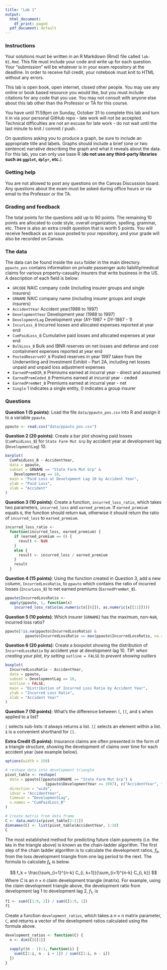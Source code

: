 ```yaml
---
title: "Lab 1"
output:
  html_document:
    df_print: paged
  pdf_document: default
---
```


### Instructions

Your solutions must be written in an R Markdown (Rmd) file called `lab-01.Rmd`. This file must include your code and write up for each question. Your “submission” will be whatever is in your exam repository at the deadline. In order to receive full credit, your notebook must knit to HTML without any errors.

This lab is open book, open internet, closed other people. You may use any online or book based resource you would like, but you must include citations for any code that you use. You may not consult with anyone else about this lab other than the Professor or TA for this course.

You have until 11:59pm on Sunday, October 31 to complete this lab and turn it in via your personal GitHub repo - late work will not be accepted. Technical difficulties are not an excuse for late work - do not wait until the last minute to knit / commit / push.

On questions asking you to produce a graph, be sure to include an appropriate title and labels. Graphs should include a brief (one or two sentence) narrative describing the graph and what it reveals about the data. For this lab, you can only use base R (**do not use any third-party libraries such as `ggplot`, `dplyr`, etc.**).

### Getting help

You are not allowed to post any questions on the Canvas Discussion board. Any questions about the exam must be asked during office hours or via email to the Professor or the TA.

### Grading and feedback

The total points for the questions add up to 90 points. The remaining 10 points are allocated to code style, overall organization, spelling, grammar, etc. There is also an extra credit question that is worth 5 points. You will receive feedback as an issue posted to your repository, and your grade will also be recorded on Canvas.

### The data

The data can be found inside the `data` folder in the main directory. `ppauto_pos` contains information on private passenger auto liability/medical claims for various property-casualty insurers that write business in the US. A description of each field is below:

- `GRCODE` NAIC company code (including insurer groups and single insurers)
- `GRNAME` NAIC company name (including insurer groups and single insurers)
- `AccidentYear` Accident year(1988 to 1997)
- `DevelopmentYear` Development year (1988 to 1997)
- `DevelopmentLag` Development year (AY-1987 + DY-1987 - 1)
- `IncurLoss_B` Incurred losses and allocated expenses reported at year end
- `CumPaidLoss_B` Cumulative paid losses and allocated expenses at year end
- `BulkLoss_B` Bulk and IBNR reserves on net losses and defense and cost containment expenses reported at year end
- `PostedReserve97_B` Posted reserves in year 1997 taken from the Underwriting and Investment Exhibit – Part 2A, including net losses unpaid and unpaid loss adjustment expenses
- `EarnedPremDIR_B` Premiums earned at incurral year - direct and assumed
- `EarnedPremCeded_B` Premiums earned at incurral year - ceded
- `EarnedPremNet_B` Premiums earned at incurral year - net
- `Single` 1 indicates a single entity, 0 indicates a group insurer

### Questions

**Question 1 (5 points)**: Load the file `data/ppauto_pos.csv` into R and assign it to a variable `ppauto`.

```r
ppauto <- read.csv("data/ppauto_pos.csv")
```

**Question 2 (20 points)**: Create a bar plot showing paid losses (`CumPaidLoss_B`) for `State Farm Mut Grp` by accident year at development lag (`DevelopmentLag`) 10.

```r
barplot(
  CumPaidLoss_B ~ AccidentYear,
  data = ppauto,
  subset = GRNAME == "State Farm Mut Grp" &
    DevelopmentLag == 10,
  main = "Paid Loss at Development Lag 10 by Accident Year",
  ylab = "Paid Loss",
  xlab = "Accident"
)
```

**Question 3 (10 points)**: Create a function, `incurred_loss_ratio`, which takes two parameters, `incurred_loss` and `earned_premium`. If `earned_premium` equals `0`, the function should return `NaN`, otherwise it should return the ratio of `incurred_loss` to `earned_premium`.

```r
incurred_loss_ratio <-
  function(incurred_loss, earned_premium) {
    if (earned_premium == 0) {
      result <- NaN
    }
    else {
      result <- incurred_loss / earned_premium
    }
    result
  }
```

**Question 4 (15 points)**: Using the function created in Question 3, add a new column, `IncurredLossRatio`, to `ppauto` which contains the ratio of incurred losses (`IncurLoss_B`) to net earned premiums (`EarnedPremNet_B`).

```r
ppauto$IncurredLossRatio <-
  apply(ppauto, 1, function(x)
    incurred_loss_ratio(as.numeric(x[[6]]), as.numeric(x[[11]])))
```

**Question 5 (10 points)**: Which insurer (`GRNAME`) has the maximum, non-`NaN`, incurred loss ratio?

```r
ppauto[!is.na(ppauto$IncurredLossRatio) &
         ppauto$IncurredLossRatio == max(ppauto$IncurredLossRatio, na.rm = TRUE),]$GRNAME
```
**Question 6 (20 points)**: Create a boxpolot showing the distribution of `IncurredLossRatio` by accident year at development lag 10. *TIP: when creating your plot, try setting* `outline = FALSE` *to prevent showing outliers*

```r
boxplot(
  IncurredLossRatio ~ AccidentYear,
  data = ppauto,
  subset = DevelopmentLag == 10,
  outline = FALSE,
  main = "Distribution of Incurred Loss Ratio by Accident Year",
  ylab = "Incurred Loss Ratio",
  xlab = "Accident Year"
)
```

**Question 7 (10 points)**: What’s the difference between `[`, `[[`, and `$` when applied to a list? 

`[` selects sub-lists: it always returns a list. `[[` selects an element within a list. `$` is a convenient shorthand for `[[`.

**Extra Credit (5 points)**: Insurance claims are often presented in the form of a triangle structure, showing the development of claims over time for each accident year (see example below). 

```r
options(width = 250)

# reshape data into development triangle
pivot_table <- reshape(
  data = ppauto[(ppauto$GRNAME == "State Farm Mut Grp") &
                  (ppauto$DevelopmentYear <= 1997), c("AccidentYear", "DevelopmentLag", "CumPaidLoss_B")],
  direction = "wide",
  idvar = "AccidentYear",
  timevar = "DevelopmentLag",
  v.names = "CumPaidLoss_B"
)

# Create matrix from data frame
C <- data.matrix(pivot_table[2:11])
dimnames(C) <- list(pivot_table$AccidentYear, 1:10)
C
```

The most established method for predicting future claim payments (i.e. the `NA`s in the triangle above) is known as the chain-ladder algorithm. The first step of the chain ladder algorithm is to calculate the development ratios, $f_k$, from the loss development triangle from one lag period to the next. The formula to calculate $f_k$ is below.

$$
f_k = \frac{\sum_{i=1}^{n-k} C_{i, k+1}}{\sum_{i=1}^{n-k} C_{i, k}}
$$
Where $C$ is an $n \times n$ claim development triangle (matrix). For example, using the claim development triangle above, the development ratio from development lag 1 to development lag 2, $f_1$, is

```r
f1 <- sum(C[1:9, 2]) / sum(C[1:9, 1])
f1
```

Create a function `development_ratios`, which takes a $n \times n$ matrix parameter, `C`, and returns a vector of the development ratios calculated using the formula above.

```r
development_ratios <- function(C) {
  n <- dim(C)[[1]]
  
  sapply((n - 1):1, function(i) {
    sum(C[1:i, n - i + 1]) / sum(C[1:i, n - i])
  })
}
```


